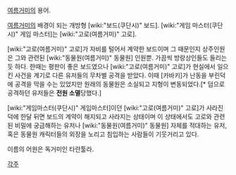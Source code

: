 [[여름거미]]의 용어.

[[여름거미]]의 배경이 되는 개방형 [wiki:"보드(쿠단시)" 보드]. [wiki:"게임 마스터(쿠단시)" 게임 마스터]는 [wiki:"고로(여름거미)" 고로].

[wiki:"고로(여름거미)" 고로]가 자비를 털어서 계약한 보드이며 그 때문인지 상주인원은 그와 관련된 [wiki:"동물원(여름거미)" 동물원] 인원뿐. 가끔씩 방랑상인들도 들리는 듯 하다. 한때는 평판이 좋은 보드였으나 [wiki:"고로(여름거미)" 고로]가 현실에서 일으킨 사건을 계기로 다른 유저들의 무차별 공격을 받았다. 이때 [카바키]가 난동을 부린덕에 공격을 막을 수는 있었지만 원래의 동물원은 소실되고 지형이 변동되었다.[* 덤으로 공격하던 유저들은  '''전원 소멸'''당했다.]

[wiki:"게임마스터(쿠단시)" 게임마스터]이던 [wiki:"고로(여름거미)" 고로]가 사라진 덕에 한달 뒤면 보드의 계약이 해지되고 사라지는 상태이며 이 상태에서도 고로와 관련된 비밀에 궁금해하는 유저나 [wiki:"동물원(여름거미)" 동물원] 자체를 적대하는 유저, 혹은  동물원 캐릭터들의 외장을 노리고 침입하는 사람들이 기웃거리고 있다.

이름의 어원은 독거미인 타란툴라.


[[각주]]
